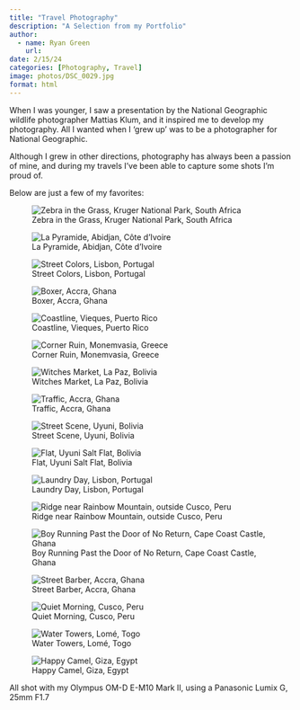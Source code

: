 ```yaml
---
title: "Travel Photography"
description: "A Selection from my Portfolio"
author: 
  - name: Ryan Green
    url: 
date: 2/15/24
categories: [Photography, Travel]
image: photos/DSC_0029.jpg
format: html
---
```


When I was younger, I saw a presentation by the National Geographic wildlife photographer Mattias Klum, and it inspired me to develop my photography. All I wanted when I 'grew up' was to be a photographer for National Geographic. 

Although I grew in other directions, photography has always been a passion of mine, and during my travels I've been able to capture some shots I'm proud of.

Below are just a few of my favorites:

![Zebra in the Grass, Kruger National Park, South Africa](photos/DSC_0029.jpg){group="my-gallery"}

![La Pyramide, Abidjan, Côte d'Ivoire](photos/IMG_1548.jpeg){group="my-gallery"}

![Street Colors, Lisbon, Portugal](photos/IMG_2097.jpeg){group="my-gallery"}

![Boxer, Accra, Ghana](photos/P8201600.jpg){group="my-gallery"}

![Coastline, Vieques, Puerto Rico](photos/P1010074.jpg){group="my-gallery"}

![Corner Ruin, Monemvasia, Greece](photos/P6030024.jpg){group="my-gallery"}

![Witches Market, La Paz, Bolivia](photos/P7130009.jpg){group="my-gallery"}

![Traffic, Accra, Ghana](photos/P8201189.jpg){group="my-gallery"}


![Street Scene, Uyuni, Bolivia](photos/P7140068.jpg){group="my-gallery"}

![Flat, Uyuni Salt Flat, Bolivia](photos/P7150464.jpg){group="my-gallery"}

![Laundry Day, Lisbon, Portugal](photos/PC120424.jpg){group="my-gallery"}

![Ridge near Rainbow Mountain, outside Cusco, Peru](photos/P7240890.jpg){group="my-gallery"}

![Boy Running Past the Door of No Return, Cape Coast Castle, Ghana](photos/P8120506.jpg){group="my-gallery"}

![Street Barber, Accra, Ghana](photos/P8201510.jpg){group="my-gallery"}

![Quiet Morning, Cusco, Peru](photos/IMG_0692.jpeg){group="my-gallery"}



![Water Towers, Lomé, Togo](photos/PA070171.jpg){group="my-gallery"}

![Happy Camel, Giza, Egypt](photos/PB190309.jpg){group="my-gallery"}

All shot with my Olympus OM-D E-M10 Mark II, using a Panasonic Lumix G, 25mm F1.7
